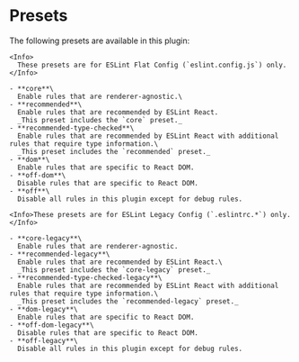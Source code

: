 
# Presets

The following presets are available in this plugin:

<ESLintConfig>

  <Config>

    <Info>
      These presets are for ESLint Flat Config (`eslint.config.js`) only.
    </Info>

    - **core**\
      Enable rules that are renderer-agnostic.\
    - **recommended**\
      Enable rules that are recommended by ESLint React.
      _This preset includes the `core` preset._
    - **recommended-type-checked**\
      Enable rules that are recommended by ESLint React with additional rules that require type information.\
      _This preset includes the `recommended` preset._
    - **dom**\
      Enable rules that are specific to React DOM.
    - **off-dom**\
      Disable rules that are specific to React DOM.
    - **off**\
      Disable all rules in this plugin except for debug rules.

  </Config>

  <Config>

    <Info>These presets are for ESLint Legacy Config (`.eslintrc.*`) only.</Info>

    - **core-legacy**\
      Enable rules that are renderer-agnostic.
    - **recommended-legacy**\
      Enable rules that are recommended by ESLint React.\
      _This preset includes the `core-legacy` preset._
    - **recommended-type-checked-legacy**\
      Enable rules that are recommended by ESLint React with additional rules that require type information.\
      _This preset includes the `recommended-legacy` preset._
    - **dom-legacy**\
      Enable rules that are specific to React DOM.
    - **off-dom-legacy**\
      Disable rules that are specific to React DOM.
    - **off-legacy**\
      Disable all rules in this plugin except for debug rules.

  </Config>

</ESLintConfig>

